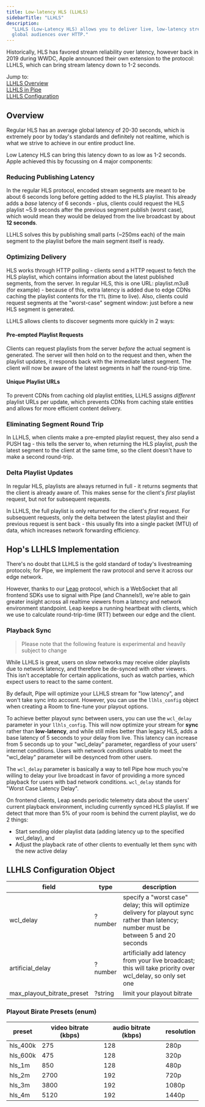 ```yaml
---
title: Low-latency HLS (LLHLS)
sidebarTitle: "LLHLS"
description:
  "LLHLS (Low-Latency HLS) allows you to deliver live, low-latency streams to
  global audiences over HTTP."
---
```


Historically, HLS has favored stream reliability over latency, however back in
2019 during WWDC, Apple announced their own extension to the protocol: LLHLS,
which can bring stream latency down to 1-2 seconds.

Jump to:  
[LLHLS Overview](#overview)  
[LLHLS in Pipe](#hops-llhls-implementation)  
[LLHLS Configuration](#llhls-configuration-object)

## Overview

Regular HLS has an average global latency of 20-30 seconds, which is extremely
poor by today's standards and definitely not realtime, which is what we strive
to achieve in our entire product line.

Low Latency HLS can bring this latency down to as low as 1-2 seconds. Apple
achieved this by focussing on 4 major components:

### Reducing Publishing Latency

In the regular HLS protocol, encoded stream segments are meant to be about 6
seconds long before getting added to the HLS playlist. This already adds a
_base_ latency of 6 seconds - plus, clients could request the HLS playlist ~5.9
seconds after the previous segment publish (worst case), which would mean they
would be delayed from the live broadcast by about **12 seconds**.

LLHLS solves this by publishing small parts (~250ms each) of the main segment to
the playlist before the main segment itself is ready.

### Optimizing Delivery

HLS works through HTTP polling - clients send a HTTP request to fetch the HLS
playlist, which contains information about the latest published segments, from
the server. In regular HLS, this is one URL: playlist.m3u8 (for example) -
because of this, extra latency is added due to edge CDNs caching the playlist
contents for the `TTL` (time to live). Also, clients could request segments at
the "worst-case" segment window: just before a new HLS segment is generated.

LLHLS allows clients to discover segments more quickly in 2 ways:

#### Pre-empted Playlist Requests

Clients can request playlists from the server _before_ the actual segment is
generated. The server will then hold on to the request and then, when the
playlist updates, it responds back with the immediate latest segment. The client
will now be aware of the latest segments in half the round-trip time.

#### Unique Playlist URLs

To prevent CDNs from caching old playlist entities, LLHLS assigns _different_
playlist URLs per update, which prevents CDNs from caching stale entities and
allows for more efficient content delivery.

### Eliminating Segment Round Trip

In LLHLS, when clients make a pre-empted playlist request, they also send a PUSH
tag - this tells the server to, when returning the HLS playlist, _push_ the
latest segment to the client at the same time, so the client doesn't have to
make a second round-trip.

### Delta Playlist Updates

In regular HLS, playlists are always returned in full - it returns segments that
the client is already aware of. This makes sense for the client's _first_
playlist request, but not for subsequent requests.

In LLHLS, the full playlist is only returned for the client's _first_ request.
For subsequent requests, only the delta between the latest playlist and their
previous request is sent back - this usually fits into a single packet (MTU) of
data, which increases network forwarding efficiency.

## Hop's LLHLS Implementation

There's no doubt that LLHLS is the gold standard of today's livestreaming
protocols; for Pipe, we implement the raw protocol and serve it across our edge
network.

However, thanks to our [Leap](/channels/internals/leap) protocol, which is a
WebSocket that all frontend SDKs use to signal with Pipe (and Channels!), we're
able to gain greater insight across all realtime viewers from a latency and
network environment standpoint. Leap keeps a running heartbeat with clients,
which we use to calculate round-trip-time (RTT) between our edge and the client.

### Playback Sync

> Please note that the following feature is experimental and heavily subject to
> change

While LLHLS is great, users on slow networks may receive older playlists due to
network latency, and therefore be de-synced with other viewers. This isn't
acceptable for certain applications, such as watch parties, which expect users
to react to the same content.

By default, Pipe will optimize your LLHLS stream for "low latency", and won't
take sync into account. However, you can use the `llhls_config` object when
creating a Room to fine-tune your playout options.

To achieve better playout sync between users, you can use the `wcl_delay`
parameter in your `llhls_config`. This will now optimize your stream for
**sync** rather than **low-latency**, and while still miles better than legacy
HLS, adds a base latency of 5 seconds to your delay from live. This latency can
increase from 5 seconds up to your "wcl_delay" parameter, regardless of your
users' internet conditions. Users with network conditions unable to meet the
"wcl_delay" parameter will be desynced from other users.

The `wcl_delay` parameter is basically a way to tell Pipe how much you're
willing to delay your live broadcast in favor of providing a more synced
playback for users with bad network conditions. `wcl_delay` stands for "Worst
Case Latency Delay".

On frontend clients, Leap sends periodic telemetry data about the users' current
playback environment, including currently synced HLS playlist. If we detect that
more than 5% of your room is behind the current playlist, we do 2 things:

- Start sending older playlist data (adding latency up to the specified
  wcl_delay), and
- Adjust the playback rate of other clients to eventually let them sync with the
  new active delay

## LLHLS Configuration Object

| field                      | type    | description                                                                                                                             |
| -------------------------- | ------- | --------------------------------------------------------------------------------------------------------------------------------------- |
| wcl_delay                  | ?number | specify a "worst case" delay; this will optimize delivery for playout sync rather than latency; number must be between 5 and 20 seconds |
| artificial_delay           | ?number | artificially add latency from your live broadcast; this will take priority over wcl_delay, so only set one                              |
| max_playout_bitrate_preset | ?string | limit your playout bitrate                                                                                                              |

### Playout Birate Presets (enum)

| preset   | video bitrate (kbps) | audio bitrate (kbps) | resolution |
| -------- | -------------------- | -------------------- | ---------- |
| hls_400k | 275                  | 128                  | 280p       |
| hls_600k | 475                  | 128                  | 320p       |
| hls_1m   | 850                  | 128                  | 480p       |
| hls_2m   | 2700                 | 192                  | 720p       |
| hls_3m   | 3800                 | 192                  | 1080p      |
| hls_4m   | 5120                 | 192                  | 1440p      |
